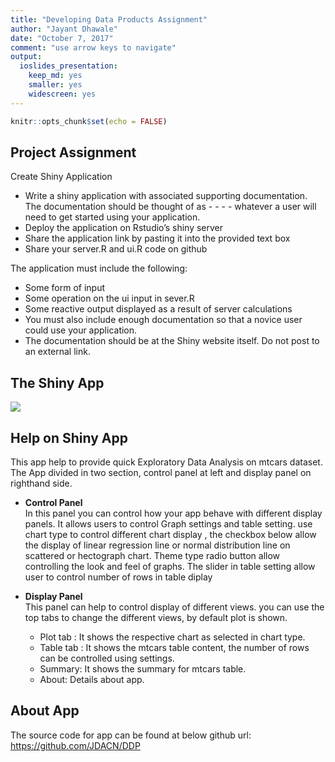```yaml
---
title: "Developing Data Products Assignment"
author: "Jayant Dhawale"
date: "October 7, 2017"
comment: "use arrow keys to navigate"
output:
  ioslides_presentation:
    keep_md: yes
    smaller: yes
    widescreen: yes
---
```


```r
knitr::opts_chunk$set(echo = FALSE)

```

## Project Assignment

Create Shiny Application

- Write a shiny application with associated supporting documentation. The documentation should be thought of as - - - - whatever a user will need to get started using your application.
- Deploy the application on Rstudio's shiny server
- Share the application link by pasting it into the provided text box
- Share your server.R and ui.R code on github

The application must include the following:

- Some form of input 
- Some operation on the ui input in sever.R
- Some reactive output displayed as a result of server calculations
- You must also include enough documentation so that a novice user could use your application.
- The documentation should be at the Shiny website itself. Do not post to an external link.

## The Shiny App

![](help.png)

## Help on Shiny App

This app help to provide quick Exploratory Data Analysis on mtcars dataset.
The App divided in two section, control panel at left and display panel on righthand side.

-  <b> Control Panel </b> </br>
      In this panel you can control how your app behave with different display panels.
      It allows users to control Graph settings and table setting.
      use chart type to control different chart display , the checkbox below allow the display of linear regression line or normal distribution line on scattered or hectograph chart.
      Theme type radio button allow controlling the look and feel of graphs.
      The slider in table setting allow user to control number of rows in table diplay

      
-  <b> Display Panel </b> </br>
     This panel can help to control display of different views.
     you can use the top tabs to change the different views, by default plot is shown.
     * Plot tab : It shows the respective chart as selected in chart type.
     * Table tab : It shows the mtcars table content, the number of rows can be controlled using settings.
     * Summary: It shows the summary for mtcars table.
     * About: Details about app.

## About App

The source code for app can be found at below github url:
[https://github.com/JDACN/DDP](https://github.com/JDACN/DDP)
